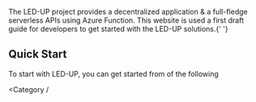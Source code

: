 
<HeaderTitle title="Introduction" />

The LED-UP project provides a decentralized application & a full-fledge serverless APIs using Azure Function. This website
is used a first draft guide for developers to get started with the LED-UP solutions.{' '}

## Quick Start

To start with LED-UP, you can get started from of the following


<Category /

>
